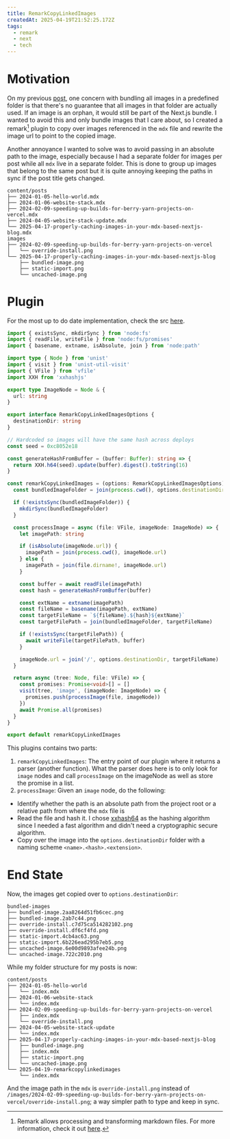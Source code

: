 ```yaml
---
title: RemarkCopyLinkedImages
createdAt: 2025-04-19T21:52:25.172Z
tags:
  - remark
  - next
  - tech
---
```


# Motivation

On my previous [post](/posts/2025-04-17-properly-caching-images-in-your-mdx-based-nextjs-blog), one concern with bundling
all images in a predefined folder is that there's no guarantee that all images in that folder are actually used. If an
image is an orphan, it would still be part of the Next.js bundle. I wanted to avoid this and
only bundle images that I care about, so I created a remark[^Remark] plugin to copy over images referenced in the `mdx`
file and rewrite the image url to point to the copied image.

Another annoyance I wanted to solve was to avoid passing in an absolute path to the image, especially because I had
a separate folder for images per post while all `mdx` live in a separate folder. This is done
to group up images that belong to the same post but it is quite annoying keeping the paths in sync if the post title
gets changed.

```ansi title="Pre folder based posts"
content/posts
├── 2024-01-05-hello-world.mdx
├── 2024-01-06-website-stack.mdx
├── 2024-02-09-speeding-up-builds-for-berry-yarn-projects-on-vercel.mdx
├── 2024-04-05-website-stack-update.mdx
└── 2025-04-17-properly-caching-images-in-your-mdx-based-nextjs-blog.mdx
images
├── 2024-02-09-speeding-up-builds-for-berry-yarn-projects-on-vercel
│   └── override-install.png
└── 2025-04-17-properly-caching-images-in-your-mdx-based-nextjs-blog
    ├── bundled-image.png
    ├── static-import.png
    └── uncached-image.png
```

# Plugin

For the most up to do date implementation, check the src [here](https://github.com/Adriel-M/adriel.dev/blob/cba3a8c4c62b337c581d10c93864384336e21970/lib/remarkPlugins/RemarkCopyLinkedImages.ts).

```ts title="RemarkCopyLinkedImages.ts" showLineNumbers
import { existsSync, mkdirSync } from 'node:fs'
import { readFile, writeFile } from 'node:fs/promises'
import { basename, extname, isAbsolute, join } from 'node:path'

import type { Node } from 'unist'
import { visit } from 'unist-util-visit'
import { VFile } from 'vfile'
import XXH from 'xxhashjs'

export type ImageNode = Node & {
  url: string
}

export interface RemarkCopyLinkedImagesOptions {
  destinationDir: string
}

// Hardcoded so images will have the same hash across deploys
const seed = 0xc8052e18

const generateHashFromBuffer = (buffer: Buffer): string => {
  return XXH.h64(seed).update(buffer).digest().toString(16)
}

const remarkCopyLinkedImages = (options: RemarkCopyLinkedImagesOptions) => {
  const bundledImageFolder = join(process.cwd(), options.destinationDir)

  if (!existsSync(bundledImageFolder)) {
    mkdirSync(bundledImageFolder)
  }

  const processImage = async (file: VFile, imageNode: ImageNode) => {
    let imagePath: string

    if (isAbsolute(imageNode.url)) {
      imagePath = join(process.cwd(), imageNode.url)
    } else {
      imagePath = join(file.dirname!, imageNode.url)
    }

    const buffer = await readFile(imagePath)
    const hash = generateHashFromBuffer(buffer)

    const extName = extname(imagePath)
    const fileName = basename(imagePath, extName)
    const targetFileName = `${fileName}.${hash}${extName}`
    const targetFilePath = join(bundledImageFolder, targetFileName)

    if (!existsSync(targetFilePath)) {
      await writeFile(targetFilePath, buffer)
    }

    imageNode.url = join('/', options.destinationDir, targetFileName)
  }

  return async (tree: Node, file: VFile) => {
    const promises: Promise<void>[] = []
    visit(tree, 'image', (imageNode: ImageNode) => {
      promises.push(processImage(file, imageNode))
    })
    await Promise.all(promises)
  }
}

export default remarkCopyLinkedImages
```

This plugins contains two parts:

1. `remarkCopyLinkedImages`: The entry point of our plugin where it returns a parser (another function). What the parser
   does here is to only look for `image` nodes and call `processImage` on the imageNode as well as store the promise in a list.
2. `processImage`: Given an `image` node, do the following:

- Identify whether the path is an absolute path from the project root or a relative path from where the `mdx` file is
- Read the file and hash it. I chose [xxhash64](https://xxhash.com/) as the hashing algorithm since I needed a fast algorithm
  and didn't need a cryptographic secure algorithm.
- Copy over the image into the `options.destinationDir` folder with a naming scheme `<name>.<hash>.<extension>`.

# End State

Now, the images get copied over to `options.destinationDir`:

```
bundled-images
├── bundled-image.2aa8264d51fb6cec.png
├── bundled-image.2ab7c44.png
├── override-install.c7d75ca514282102.png
├── override-install.df6cf4fd.png
├── static-import.4cb4ac63.png
├── static-import.6b226ead295b7eb5.png
├── uncached-image.6e00d9893afee24b.png
└── uncached-image.722c2010.png
```

While my folder structure for my posts is now:

```
content/posts
├── 2024-01-05-hello-world
│   └── index.mdx
├── 2024-01-06-website-stack
│   └── index.mdx
├── 2024-02-09-speeding-up-builds-for-berry-yarn-projects-on-vercel
│   ├── index.mdx
│   └── override-install.png
├── 2024-04-05-website-stack-update
│   └── index.mdx
├── 2025-04-17-properly-caching-images-in-your-mdx-based-nextjs-blog
│   ├── bundled-image.png
│   ├── index.mdx
│   ├── static-import.png
│   └── uncached-image.png
└── 2025-04-19-remarkcopylinkedimages
    └── index.mdx
```

And the image path in the `mdx` is `override-install.png` instead of `/images/2024-02-09-speeding-up-builds-for-berry-yarn-projects-on-vercel/override-install.png`;
a way simpler path to type and keep in sync.

[^Remark]: Remark allows processing and transforming markdown files. For more information, check it out [here](https://remark.js.org/).
